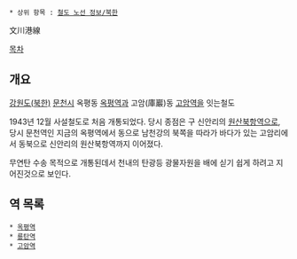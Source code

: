 * 상위 항목 : [[철도 노선 정보/북한]]

文川港線 

[[목차]]
== 개요 ==
[[강원도(북한)]] [[문천시]] 옥평동 [[옥평역]]과 고암(庫巖)동  [[고암역]]을 잇는철도

1943년 12월 사설철도로 처음 개통되었다. 당시 종점은 구 신안리의 [[원산북항역]]으로, 당시 문천역인 지금의 옥평역에서 동으로 남천강의 북쪽을 따라가 바다가 있는 고암리에서 동북으로 신안리의 원산북항역까지 이어졌다.

무연탄 수송 목적으로 개통된데서 천내의 탄광등 광물자원을 배에 싣기 쉽게 하려고 지어진것으로 보인다.

== 역 목록 ==
 * [[옥평역]]
 * [[룡탄역]]
 * [[고암역]]
